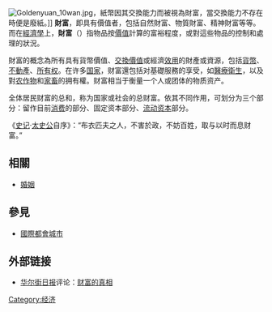 {{NoteTA |G1=Economics}}
{{Otheruses|财富 (杂志)|subject=财富的本意|other=《财富》杂志}}
[[File:Goldenyuan_10wan.jpg|thumb]]，紙幣因其交換能力而被視為財富，當交換能力不存在時便是廢紙。]]
'''財富'''，即具有價值者，包括自然財富、物質財富、精神財富等等。而在[[經濟學|經濟學]]上，'''財富'''（{{lang-en|wealth}}）指物品按[[價值|價值]]計算的富裕程度，或對這些物品的控制和處理的狀況。

財富的概念為所有具有貨幣價值、[[交換價值|交換價值]]或經濟[[效用|效用]]的財產或資源，包括[[貨幣|貨幣]]、[[不動產|不動產]]、[[所有权|所有权]]。在许多[[国家|国家]]，财富還包括对基礎服務的享受，如[[醫療衛生|醫療衛生]]，以及對[[农作物|农作物]]和[[家畜|家畜]]的拥有權。财富相当于衡量一个人或团体的物质资产。

全体居民财富的总和，称为国家或社会的总财富。依其不同作用，可划分为三个部分：留作目前[[消费|消费]]的部分、固定资本部分、[[流动资本|流动资本]]部分。

《[[史记|史记]]·[[太史公|太史公]]自序》：“布衣匹夫之人，不害於政，不妨百姓，取与以时而息财富。”

==相關==
*[[婚姻|婚姻]]

==參見==
*[[國際都會城市|國際都會城市]]

==外部链接==
* [[华尔街日报|华尔街日报]]评论：[http://finance.qq.com/a/20120105/006036.htm 财富的真相] {{Wayback|url=http://finance.qq.com/a/20120105/006036.htm |date=20210512075341 }}

{{Econ-stub}}

[[Category:经济|Category:经济]]